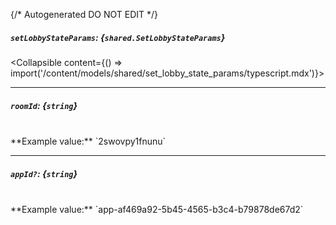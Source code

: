 {/* Autogenerated DO NOT EDIT  */}

##### `setLobbyStateParams`: *{`shared.SetLobbyStateParams`}*
<Collapsible content={() => import('/content/models/shared/set_lobby_state_params/typescript.mdx')}>
</Collapsible>

---
##### `roomId`: *{`string`}*
<br/>
**Example value:** `2swovpy1fnunu`

---
##### `appId?`: *{`string`}*
<br/>
**Example value:** `app-af469a92-5b45-4565-b3c4-b79878de67d2`

